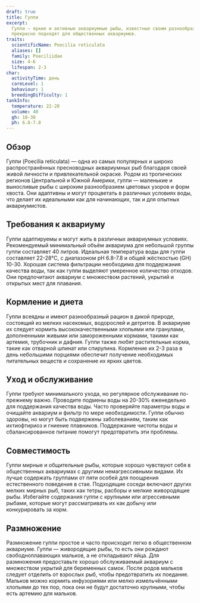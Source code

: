 ```yaml
---
draft: true
title: Гуппи
excerpt:
  Гуппи — яркие и активные аквариумные рыбы, известные своим разнообразием цветов и узоров. Они просты в уходе и
  прекрасно подходят для общественных аквариумов.
traits:
  scientificName: Poecilia reticulata
  aliases: []
  family: Poeciliidae
  size: 4-6
  lifespan: 2-3
char:
  activityTime: день
  careLevel: 1
  behaviour: 1
  breedingDifficulty: 1
tankInfo:
  temperature: 22-28
  volume: 40
  gh: 10-30
  ph: 6.8-7.8
---
```


## Обзор

Гуппи (Poecilia reticulata) — одна из самых популярных и широко распространённых пресноводных аквариумных рыб благодаря
своей живой личности и привлекательной окраске. Родом из тропических регионов Центральной и Южной Америки, гуппи —
маленькие и выносливые рыбы с широким разнообразием цветовых узоров и форм хвоста. Они адаптивны и могут процветать в
различных условиях воды, что делает их идеальными как для начинающих, так и для опытных аквариумистов.

## Требования к аквариуму

Гуппи адаптируемы и могут жить в различных аквариумных условиях. Рекомендуемый минимальный объём аквариума для небольшой
группы гуппи составляет 40 литров. Идеальная температура воды для гуппи составляет 22-28°C, с диапазоном pH 6.8-7.8 и
общей жёсткостью (GH) 10-30. Хорошая система фильтрации необходима для поддержания качества воды, так как гуппи выделяют
умеренное количество отходов. Они предпочитают аквариум с множеством растений, укрытий и открытых мест для плавания.

## Кормление и диета

Гуппи всеядны и имеют разнообразный рацион в дикой природе, состоящий из мелких насекомых, водорослей и детритов. В
аквариуме их следует кормить высококачественными хлопьями или гранулами, дополненными живыми или замороженными кормами,
такими как артемия, трубочник и дафния. Гуппи также любят растительные корма, такие как отварной шпинат или спирулина.
Кормление их 2-3 раза в день небольшими порциями обеспечит получение необходимых питательных веществ и сохранение их
ярких цветов.

## Уход и обслуживание

Гуппи требуют минимального ухода, но регулярное обслуживание по-прежнему важно. Проводите подмены воды на 20-30%
еженедельно для поддержания качества воды. Часто проверяйте параметры воды и очищайте аквариум и фильтр по мере
необходимости. Гуппи обычно здоровы, но могут быть подвержены заболеваниям, таким как ихтиофтириоз и гниение плавников.
Поддержание чистоты воды и сбалансированное питание помогут предотвратить эти проблемы.

## Совместимость

Гуппи мирные и общительные рыбы, которые хорошо чувствуют себя в общественных аквариумах с другими немагрессивными
видами. Их лучше содержать группами от пяти особей для поощрения естественного поведения в стае. Подходящие соседи
включают других мелких мирных рыб, таких как тетры, расборы и мелкие живородящие рыбы. Избегайте содержания гуппи с
крупными или агрессивными рыбами, которые могут рассматривать их как добычу или конкурировать за корм.

## Размножение

Размножение гуппи простое и часто происходит легко в общественном аквариуме. Гуппи — живородящие рыбы, то есть они
рождают свободноплавающих мальков, а не откладывают яйца. Для размножения предоставьте хорошо обслуживаемый аквариум с
множеством укрытий для беременных самок. После родов мальков следует отделить от взрослых рыб, чтобы предотвратить их
поедание. Мальков можно кормить инфузориями или мелко измельчёнными хлопьями до тех пор, пока они не будут достаточно
крупными, чтобы есть артемию для мальков.
